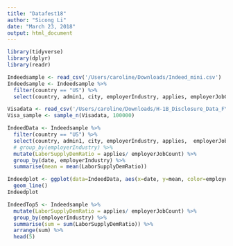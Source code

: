 ```yaml
---
title: "Datafest18"
author: "Sicong Li"
date: "March 23, 2018"
output: html_document
---
```


```r
library(tidyverse)
library(dplyr)
library(readr)
```

```r
Indeedsample <- read_csv('/Users/caroline/Downloads/Indeed_mini.csv')
Indeedsample <- Indeedsample %>%
  filter(country == "US") %>%
  select(country, admin1, city, employerIndustry, applies, employerJobCount, candStatusReviewedCount, jobagedays, date)

Visadata <- read_csv('/Users/caroline/Downloads/H-1B_Disclosure_Data_FY17.csv')
Visa_sample <- sample_n(Visadata, 100000)
```

```r
IndeedData <- Indeedsample %>%
  filter(country == "US") %>%
  select(country, admin1, city, employerIndustry, applies,  employerJobCount, candStatusReviewedCount, jobagedays, date) %>%
  # group_by(employerIndustry) %>%
  mutate(LaborSupplyDemRatio = applies/ employerJobCount) %>%
  group_by(date, employerIndustry) %>%
  summarise(mean = mean(LaborSupplyDemRatio))

Indeedplot <- ggplot(data=IndeedData, aes(x=date, y=mean, color=employerIndustry)) +
  geom_line()
Indeedplot
```

```r
IndeedTop5 <- Indeedsample %>%
  mutate(LaborSupplyDemRatio = applies/ employerJobCount) %>%
  group_by(employerIndustry) %>%
  summarise(sum = sum(LaborSupplyDemRatio)) %>%
  arrange(sum) %>%
  head(5)
```

